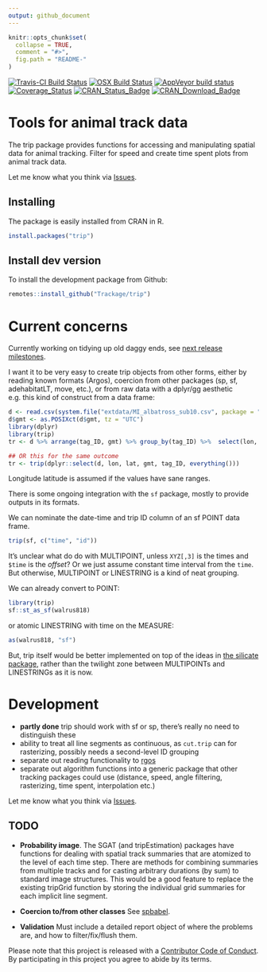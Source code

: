 ```yaml
---
output: github_document
---
```


<!-- README.md is generated from README.Rmd. Please edit that file -->

```r
knitr::opts_chunk$set(
  collapse = TRUE,
  comment = "#>",
  fig.path = "README-"
)
```


[![Travis-CI Build Status](http://badges.herokuapp.com/travis/Trackage/trip?branch=master&env=BUILD_NAME=trusty_release&label=linux)](https://travis-ci.org/Trackage/trip)
[![OSX Build Status](http://badges.herokuapp.com/travis/Trackage/trip?branch=master&env=BUILD_NAME=osx_release&label=osx)](https://travis-ci.org/Trackage/trip)
[![AppVeyor build status](https://ci.appveyor.com/api/projects/status/github/Trackage/trip?branch=master&svg=true)](https://ci.appveyor.com/project/Trackage/trip)[![Coverage_Status](https://img.shields.io/codecov/c/github/Trackage/trip/master.svg)](https://codecov.io/github/Trackage/trip?branch=master)
[![CRAN_Status_Badge](http://www.r-pkg.org/badges/version/trip)](https://cran.r-project.org/package=trip)
[![CRAN_Download_Badge](http://cranlogs.r-pkg.org/badges/trip)](https://cran.r-project.org/package=trip)


# Tools for animal track data

The trip package provides functions for accessing and manipulating
spatial data for animal tracking.  Filter for speed and create time
spent plots from animal track data.

Let me know what you think via [Issues](https://github.com/Trackage/trip/issues). 


## Installing

The package is easily installed from CRAN in R. 

```R
install.packages("trip")
```

## Install dev version

To install the development package from Github: 

```R
remotes::install_github("Trackage/trip")
```


# Current concerns


Currently working on tidying up old daggy ends, see [next release milestones](https://github.com/Trackage/trip/milestone/2). 

I want it to be very easy to create trip objects from other forms, either by reading known formats (Argos), coercion from other packages (sp, sf, adehabitatLT, move, etc.), or from raw data with a dplyr/gg aesthetic e.g. this kind of construct from a data frame: 

```r
d <- read.csv(system.file("extdata/MI_albatross_sub10.csv", package = "trip"), stringsAsFactors = FALSE)
d$gmt <- as.POSIXct(d$gmt, tz = "UTC")
library(dplyr)
library(trip)
tr <- d %>% arrange(tag_ID, gmt) %>% group_by(tag_ID) %>%  select(lon, lat, gmt, everything()) %>% trip()

## OR this for the same outcome
tr <- trip(dplyr::select(d, lon, lat, gmt, tag_ID, everything()))
```

Longitude latitude is assumed if the values have sane ranges. 


There is some ongoing integration with the `sf` package, mostly to provide outputs in its
formats.  

We can nominate the date-time and trip ID column of an sf POINT data frame. 

```r
trip(sf, c("time", "id"))
```

It's unclear what do do with MULTIPOINT, unless `XYZ[,3]` is the times and `$time` is the *offset*?  Or we just assume constant time interval from the `time`. But otherwise, MULTIPOINT or LINESTRING is a kind of neat grouping. 


We can already convert to POINT: 

```r
library(trip)
sf::st_as_sf(walrus818)

```
or atomic LINESTRING with time on the MEASURE:

```r
as(walrus818, "sf")
```

But, trip itself would be better implemented on top of the ideas in [the silicate package](https://github.com/hypertidy/silicate/), rather than the twilight zone between MULTIPOINTs and LINESTRINGs as it is now. 

# Development

* **partly done** trip should work with sf or sp, there's really no need to distinguish these
* ability to treat all line segments as continuous, as `cut.trip` can for rasterizing, possibly needs a second-level ID grouping
* separate out reading functionality to [rgos](https://github.com/mdsumner/rgos)
* separate out algorithm functions into a generic package that other tracking packages could use (distance, speed, angle filtering, rasterizing, time spent, interpolation etc.)


Let me know what you think via [Issues](https://github.com/Trackage/trip/issues). 


## TODO

- **Probability image**.  The SGAT (and tripEstimation) packages have
functions for dealing with spatial track summaries that are
atomized to the level of each time step. There are methods for combining summaries from
multiple tracks and for casting arbitrary durations (by sum) to standard image structures. This would be a good
feature to replace the existing tripGrid function by storing the 
individual grid summaries for each implicit line segment.

- **Coercion to/from other classes** See [spbabel](https://github.com/mdsumner/spbabel). 

- **Validation** Must include a detailed report object of where the problems are, and how to filter/fix/flush them. 
 
 
 
 
Please note that this project is released with a [Contributor Code of Conduct](CONDUCT.md). By participating in this project you agree to abide by its terms.
